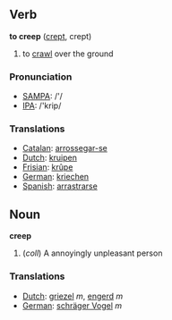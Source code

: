 == Verb ==

'''to creep''' ([[crept]], crept)

# to [[crawl]] over the ground

=== Pronunciation ===
*[[w:SAMPA|SAMPA]]: /'/
*[[w:IPA|IPA]]: /'krip/

=== Translations ===
*[[Catalan]]: [[arrossegar-se]]
*[[Dutch]]: [[kruipen]]
*[[Frisian]]: [[krûpe]]
*[[German]]: [[kriechen]]
*[[Spanish]]: [[arrastrarse]]

== Noun ==

'''creep'''

#(''coll'') A annoyingly unpleasant person

=== Translations ===
*[[Dutch]]: [[griezel]] ''m'', [[engerd]] ''m''
*[[German]]: [[schräger Vogel]] ''m''